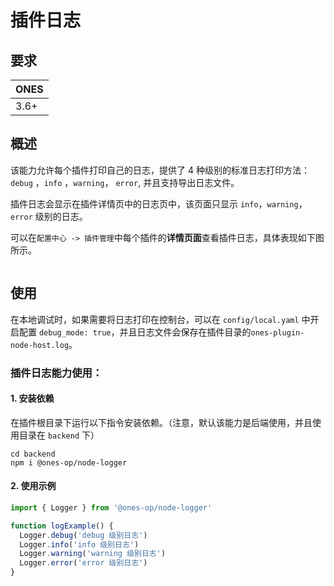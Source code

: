 
# 插件日志

## 要求

| **ONES** |
| :------- |
| 3.6+     |

## 概述

该能力允许每个插件打印自己的日志，提供了 4 种级别的标准日志打印方法： `debug` ，`info` ，`warning`， `error`, 并且支持导出日志文件。

插件日志会显示在插件详情页中的日志页中，该页面只显示 `info`，`warning`，`error` 级别的日志。

可以在`配置中心 -> 插件管理`中每个插件的**详情页面**查看插件日志，具体表现如下图所示。

<Image img={pluginLog1} />

## 使用

在本地调试时，如果需要将日志打印在控制台，可以在 `config/local.yaml` 中开启配置 `debug_mode: true`，并且日志文件会保存在插件目录的`ones-plugin-node-host.log`。

### 插件日志能力使用：

#### 1. 安装依赖

在插件根目录下运行以下指令安装依赖。（注意，默认该能力是后端使用，并且使用目录在 `backend` 下）

```shell
cd backend
npm i @ones-op/node-logger
```

#### 2. 使用示例

```javascript
import { Logger } from '@ones-op/node-logger'

function logExample() {
  Logger.debug('debug 级别日志')
  Logger.info('info 级别日志')
  Logger.warning('warning 级别日志')
  Logger.error('error 级别日志')
}
```
